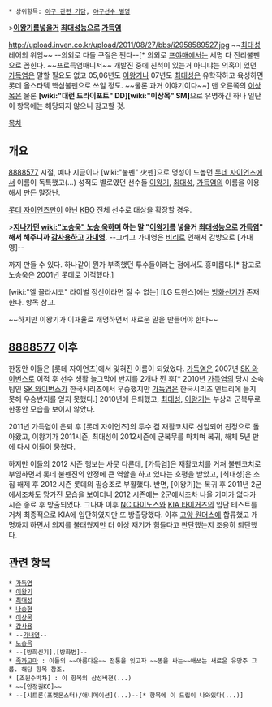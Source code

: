  * 상위항목: [[야구 관련 기담]], [[야구선수 별명]]

>'''[[이왕기]]름넣을거 [[최대성]]능으로 [[가득염]]'''

http://upload.inven.co.kr/upload/2011/08/27/bbs/i2958589527.jpg
~~[[최대성]] 레어의 위엄~~ --의외로 다들 구질은 쩐다--[* 의외로 [[프야매]]에서는 세명 다 진리불펜으로 꼽힌다. ~~프로득염매니저~~ 개발진 중에 친척이 있는거 아니냐는 의혹이 있던 [[가득염]]은 말할 필요도 없고 05,06년도 [[이왕기]]나 07년도 [[최대성]]은 유학작하고 육성하면 롯데 올스타덱 핵심불펜으로 쓰일 정도. ~~물론 과거 이야기이다~~]
맨 오른쪽의 [[이상목]]은 물론 '''[wiki:"대런 드라이포트" DD][wiki:"이상목" SM]'''으로 유명하긴 하나 일단 이 항목에는 해당되지 않으니 참고할 것.

[[목차]]

== 개요 ==

[[8888577]] 시절, 예나 지금이나 [wiki:"불펜" 火펜]으로 명성이 드높던 [[롯데 자이언츠]]에서 이름이 독특했고(...) 성적도 별로였던 선수들 [[이왕기]], [[최대성]], [[가득염]]의 이름을 이용해서 만든 말장난.

[[롯데 자이언츠]]만이 아닌 [[KBO]] 전체 선수로 대상을 확장할 경우.

>'''[[지나가던]] [[wiki:"노승욱" 노승 욱]]하며 하는 말 "[[이왕기]]름 넣을거 [[최대성]]능으로 [[가득염]]" 해서 해주니까 [[감사용]]하고 [[가내영]].'''
--그리고 가내영은 [[비리]]로 인해서 감방으로 [가내영]--

까지 만들 수 있다. 하나같이 뭔가 부족했던 투수들이라는 점에서도 흥미롭다.[* 참고로 노승욱은 2001년 롯데로 이적했다.]

[wiki:"엘 꼴라시코" 라이벌 정신이라면 질 수 없는] [LG 트윈스]에는 [[방화신기]]가 존재한다. 항목 참고.

~~하지만 이왕기가 이재율로 개명하면서 새로운 말을 만들어야 한다~~

== [[8888577]] 이후 ==
한동안 이들은 [롯데 자이언츠]에서 잊혀진 이름이 되었었다. [[가득염]]은 2007년 [[SK 와이번스]]로 이적 후 선수 생활 늘그막에 반지를 2개나 낀 후[* 2010년 [[가득염]]의 당시 소속 팀인 [[SK 와이번스]]가 한국시리즈에서 우승했지만 [[가득염]]은 한국시리즈 엔트리에 들지 못해 우승반지를 얻지 못했다.] 2010년에 은퇴했고, [[최대성]], [[이왕기]]는 부상과 군복무로 한동안 모습을 보이지 않았다.

2011년 가득염이 은퇴 후 [롯데 자이언츠]의 투수 겸 재활코치로 선임되어 친정으로 돌아왔고, 이왕기가 2011시즌, 최대성이 2012시즌에 군복무를 마치며 복귀, 해체 5년 만에 다시 이들이 뭉쳤다.

하지만 이들의 2012 시즌 행보는 사뭇 다른데, [가득염]은 재활코치를 거쳐 불펜코치로 부임하면서 롯데 불펜진의 안정에 큰 역할을 하고 있다는 호평을 받았고, [최대성]은 소집 해제 후 2012 시즌 롯데의 필승조로 부활했다. 반면, [이왕기]는 복귀 후 2011년 2군에서조차도 망가진 모습을 보이더니 2012 시즌에는 2군에서조차 나올 기미가 없다가 시즌 종료 후 방출되었다. 그나마 이후 [[NC 다이노스]]와 [[KIA 타이거즈]]의 입단 테스트를 거쳐 최종적으로 KIA에 입단하였지만 또 방출당했다. 이후 [[고양 원더스]]에 합류했고 개명까지 하면서 의지를 불태웠지만 더 이상 재기가 힘들다고 판단했는지 조용히 퇴단했다.
== 관련 항목 ==
 * [[가득염]]
 * [[이왕기]]
 * [[최대성]]
 * [[나승현]]
 * [[이상목]]
 * [[감사용]]
 * --[[가내영]]--
 * [[노승욱]]
 * --[방화신기],[방화범]-- 
 * [[족까고마]] : 이들의 ~~아름다운~~ 전통을 잇고자 ~~똥을 싸는~~애쓰는 새로운 유망주 그룹. 해당 항목 참조.
 * [조원수박차] : 이 항목의 삼성버젼(...)
 * ~~[안정권KO]~~
 * --[시트론(포켓몬스터)/애니메이션](...)--[* 항목에 이 드립이 나와있다(...)]
